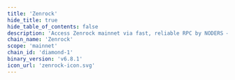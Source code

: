 ```yaml
---
title: 'Zenrock'
hide_title: true
hide_table_of_contents: false
description: 'Access Zenrock mainnet via fast, reliable RPC by NODERS — no limits, Omnichain-ready, and built for scalable Web3'
chain_name: 'Zenrock'
scope: 'mainnet'
chain_id: 'diamond-1'
binary_version: 'v6.8.1'
icon_url: 'zenrock-icon.svg'
---
```



<ChainLayout>
  <ChainHero
    name="Zenrock"
    iconUrl="img/zenrock-icon.svg"
    bgColor="#050C40"
    scope="mainnet"
    chainId="diamond-1"
    nodeVersion="v6.8.1"
    token=""
    stakeUrl=""
    restakeUrl="https://restake.app/zenrock/zenvaloper1ydj6n7xea4gtkxd0maa4p9k85zl0kpwpsa4tak"
    websiteUrl="https://www.zenrocklabs.io"
    githubUrl="https://github.com/Zenrock-Foundation/zrchain"
    xUrl="https://x.com/OfficialZenrock"
    discordUrl="https://discord.com/invite/zenrockfoundation"
  />

  <ProductLinks
    appUrl=""
    appImageUrl="img/products/"
    explorerUrl=""
    explorerImageUrl="img/products/"
    faucetUrl=""
  />

  <ToolsGrid
    chainName="zenrock"
    scope="mainnet"
    showInstall={true}
    showUpgrade={true}
    showGenesis={true}
    showCli={true}
    showEndpoints={true}
    showStateSync={true}
    showSnapshot={true}
    showMonitoring={true}
    showLivePeers={true}
    showSeed={true}
    showAddressBook={true}
    showExplorersList={false}
    showPublicEndpoints={false}
    showUsefulTools={true}
    showUpgradeWatcher={false}
  />

</ChainLayout>
